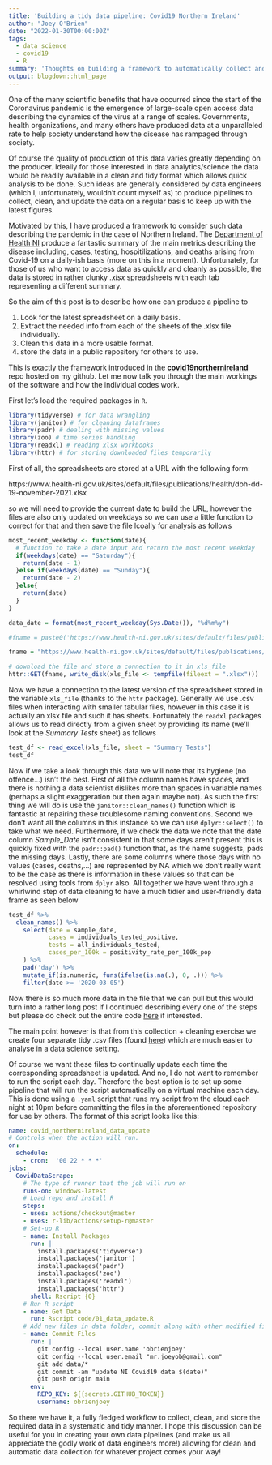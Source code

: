 ```yaml
---
title: 'Building a tidy data pipeline: Covid19 Northern Ireland'
author: "Joey O'Brien"
date: "2022-01-30T00:00:00Z"
tags:
  - data science
  - covid19
  - R
summary: 'Thoughts on building a framework to automatically collect and update data of the Covid 19 pandemic in Northern Ireland.'
output: blogdown::html_page
---
```


One of the many scientific benefits that have occurred since the start of the Coronavirus pandemic is the emergence of large-scale open access data describing the dynamics of the virus at a range of scales. Governments, health organizations, and many others have produced data at a unparalleled rate to help society understand how the disease has rampaged through society. 

Of course the quality of production of this data varies greatly depending on the producer. Ideally for those interested in data analytics/science the data would be readily available in a clean and tidy format which allows quick analysis to be done. Such ideas are generally considered by data engineers (which I, unfortunately, wouldn't count myself as) to produce pipelines to collect, clean, and update the data on a regular basis to keep up with the latest figures.

Motivated by this, I have produced a framework to consider such data describing the pandemic in the case of Northern Ireland. The [Department of Health NI](https://www.health-ni.gov.uk/publications/daily-dashboard-updates-covid-19-november-2021) produce a fantastic summary of the main metrics describing the disease including, cases, testing, hospitilizations, and deaths arising from Covid-19 on a daily-ish basis (more on this in a moment). Unfortunately, for those of us who want to access data as quickly and cleanly as possible, the data is stored in rather clunky _.xlsx_ spreadsheets with each tab representing a different summary.

So the aim of this post is to describe how one can produce a pipeline to

1. Look for the latest spreadsheet on a daily basis.
2. Extract the needed info from each of the sheets of the .xlsx file individually.
3. Clean this data in a more usable format.
4. store the data in a public repository for others to use.

This is exactly the framework introduced in the [**covid19northernireland**](https://github.com/obrienjoey/covid19northernireland) repo hosted on my github. Let me now talk you through the main workings of the software and how the individual codes work.

First let's load the required packages in `R`.

```r
library(tidyverse) # for data wrangling 
library(janitor) # for cleaning dataframes
library(padr) # dealing with missing values
library(zoo) # time series handling
library(readxl) # reading xlsx workbooks
library(httr) # for storing downloaded files temporarily
```

First of all, the spreadsheets are stored at a URL with the following form:

https://www.health-ni.gov.uk/sites/default/files/publications/health/doh-dd-19-november-2021.xlsx

so we will need to provide the current date to build the URL, however the files are also only updated on weekdays so we can use a little function to correct for that and then save the file lcoally for analysis as follows

```r
most_recent_weekday <- function(date){
  # function to take a date input and return the most recent weekday
  if(weekdays(date) == "Saturday"){
    return(date - 1)
  }else if(weekdays(date) == "Sunday"){
    return(date - 2)
  }else{
    return(date)
  }
}

data_date = format(most_recent_weekday(Sys.Date()), "%d%m%y")

#fname = paste0('https://www.health-ni.gov.uk/sites/default/files/publications/health/doh-dd-', data_date,'.xlsx')

fname = "https://www.health-ni.gov.uk/sites/default/files/publications/health/doh-dd-19-november-2021.xlsx"

# download the file and store a connection to it in xls_file
httr::GET(fname, write_disk(xls_file <- tempfile(fileext = ".xlsx")))
```

Now we have a connection to the latest version of the spreadsheet stored in the variable `xls_file` (thanks to the `httr` package). Generally we use .csv files when interacting with smaller tabular files, however in this case it is actually an xlsx file and such it has sheets. Fortunately the `readxl` packages allows us to read directly from a given sheet by providing its name (we'll look at the _Summary Tests_ sheet) as follows

```r
test_df <- read_excel(xls_file, sheet = "Summary Tests") 
test_df
```

Now if we take a look through this data we will note that its hygiene (no offence...) isn't the best. First of all the column names have spaces, and there is nothing a data scientist dislikes more than spaces in variable names (perhaps a slight exaggeration but then again maybe not). As such the first thing we will do is use the `janitor::clean_names()` function which is fantastic at repairing these troublesome naming conventions. Second we don't want all the columns in this instance so we can use `dplyr::select()` to take what we need. Furthermore, if we check the data we note that the date column _Sample_Date_ isn't consistent in that some days aren't present this is quickly fixed with the `padr::pad()` function that, as the name suggests, pads the missing days. Lastly, there are some columns where those days with no values (cases, deaths,...) are represented by NA which we don't really want to be the case as there is information in these values so that can be resolved using tools from `dplyr` also. All together we have went through a whirlwind step of data cleaning to have a much tidier and user-friendly data frame as seen below

```r
test_df %>%
  clean_names() %>%
    select(date = sample_date,
           cases = individuals_tested_positive,
           tests = all_individuals_tested,
           cases_per_100k = positivity_rate_per_100k_pop
    ) %>%
    pad('day') %>%
    mutate_if(is.numeric, funs(ifelse(is.na(.), 0, .))) %>%
    filter(date >= '2020-03-05')
```

Now there is so much more data in the file that we can pull but this would turn into a rather long post if I continued describing every one of the steps but please do check out the entire code [here](https://github.com/obrienjoey/covid19northernireland/blob/main/code/00_source.R) if interested.

The main point however is that from this collection + cleaning exercise we create four separate tidy .csv files (found [here](https://github.com/obrienjoey/covid19northernireland/tree/main/data)) which are much easier to analyse in a data science setting.

Of course we want these files to continually update each time the corresponding spreadsheet is updated. And no, I do not want to remember to run the script each day. Therefore the best option is to set up some pipeline that will run the script automatically on a virtual machine each day. This is done using a `.yaml` script that runs my script from the cloud each night at 10pm before committing the files in the aforementioned repository for use by others. The format of this script looks like this:

```yaml
name: covid_northernireland_data_update
# Controls when the action will run.
on:
  schedule:
    - cron:  '00 22 * * *'
jobs: 
  CovidDataScrape:
    # The type of runner that the job will run on
    runs-on: windows-latest
    # Load repo and install R
    steps:
    - uses: actions/checkout@master
    - uses: r-lib/actions/setup-r@master
    # Set-up R
    - name: Install Packages
      run: |
        install.packages('tidyverse')
        install.packages('janitor')
        install.packages('padr')
        install.packages('zoo')
        install.packages('readxl')
        install.packages('httr')
      shell: Rscript {0}
    # Run R script
    - name: Get Data
      run: Rscript code/01_data_update.R      
    # Add new files in data folder, commit along with other modified files, push
    - name: Commit Files 
      run: |
        git config --local user.name 'obrienjoey'
        git config --local user.email "mr.joeyob@gmail.com"
        git add data/*
        git commit -am "update NI Covid19 data $(date)"
        git push origin main
      env:
        REPO_KEY: ${{secrets.GITHUB_TOKEN}}
        username: obrienjoey
```

So there we have it, a fully fledged workflow to collect, clean, and store the required data in a systematic and tidy manner. I hope this discussion can be useful for you in creating your own data pipelines (and make us all appreciate the godly work of data engineers more!) allowing for clean and automatic data collection for whatever project comes your way!

